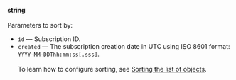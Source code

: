 **string**<br/><br/>Parameters to sort by:

- `id` — Subscription ID.
- `created` — The subscription creation date in UTC using ISO 8601 format: `YYYY-MM-DDThh:mm:ss[.sss]`.<br/><br/>To learn how to configure sorting, see [Sorting the list of objects](/docs-new/api/sorting).